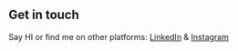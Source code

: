 ## Get in touch
Say HI or find me on other platforms: [LinkedIn](https://www.linkedin.com/in/eshika-rawat-b518611b2/) & [Instagram](https://www.instagram.com/esh_ik_a/)